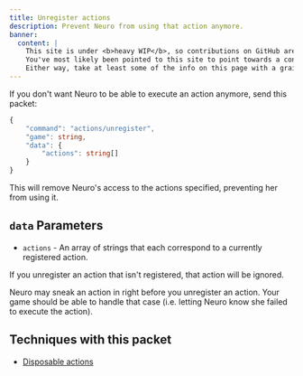 ```yaml
---
title: Unregister actions
description: Prevent Neuro from using that action anymore.
banner:
  content: |
    This site is under <b>heavy WIP</b>, so contributions on GitHub are much appreciated!
    You've most likely been pointed to this site to point towards a concept, or something.
    Either way, take at least some of the info on this page with a grain of salt, and also don't expect much info since it's very incomplete on content.
---
```



If you don't want Neuro to be able to execute an action anymore, send this packet:

```ts
{
    "command": "actions/unregister",
    "game": string,
    "data": {
        "actions": string[]
    }
}
```

This will remove Neuro's access to the actions specified, preventing her from using it.

## `data` Parameters

- `actions` - An array of strings that each correspond to a currently registered action.

<Aside type="tip">

If you unregister an action that isn't registered, that action will be ignored.

</Aside>

<Aside>

Neuro may sneak an action in right before you unregister an action. Your game should be able to handle that case (i.e. letting Neuro know she failed to execute the action).

</Aside>

## Techniques with this packet

- [Disposable actions](/neuro-sdk-docs/base/techniques/disposable_actions)

